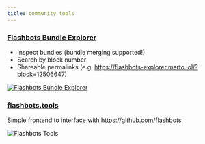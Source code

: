 ```yaml
---
title: community tools
---
```


### [Flashbots Bundle Explorer](http://flashbots-explorer.marto.lol/)

- Inspect bundles (bundle merging supported!)
- Search by block number
- Shareable permalinks (e.g. https://flashbots-explorer.marto.lol/?block=12506647)

[![Flashbots Bundle Explorer](/img/bundle-explorer.png)](http://flashbots-explorer.marto.lol/)

### [flashbots.tools](https://flashbots.tools/)

Simple frontend to interface with https://github.com/flashbots

![Flashbots Tools](/img/flashbots-tools.png)
